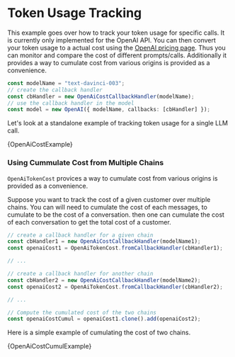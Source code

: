 # Token Usage Tracking

This example goes over how to track your token usage for specific calls. It is currently only implemented for the OpenAI API.
You can then convert your token usage to a actual cost using the [OpenAI pricing page](https://openai.com/pricing/).
Thus you can monitor and compare the cost of different prompts/calls.
Additionally it provides a way to cumulate cost from various origins is provided as a convenience.


```typescript
const modelName = "text-davinci-003";
// create the callback handler
const cbHandler = new OpenAiCostCallbackHandler(modelName);
// use the callback handler in the model
const model = new OpenAI({ modelName, callbacks: [cbHandler] });
```

Let's look at a standalone example of tracking token usage for a single LLM call.

<CodeBlock language="typescript">{OpenAiCostExample}</CodeBlock>

### Using Cummulate Cost from Multiple Chains

```OpenAiTokenCost``` provices a way to cumulate cost from various origins is provided as a convenience.

Suppose you want to track the cost of a given customer over multiple chains. 
You can will need to cumulate the cost of each messages, to cumulate to be the cost of a conversation.
then one can cumulate the cost of each conversation to get the total cost of a customer.

```typescript
// create a callback handler for a given chain
const cbHandler1 = new OpenAiCostCallbackHandler(modelName1);
const openaiCost1 = OpenAiTokenCost.fromCallbackHandler(cbHandler1);

// ...

// create a callback handler for another chain
const cbHandler2 = new OpenAiCostCallbackHandler(modelName2);
const openaiCost2 = OpenAiTokenCost.fromCallbackHandler(cbHandler2);

// ...

// Compute the cumulated cost of the two chains
const openaiCostCumul = openaiCost1.clone().add(openaiCost2);
```

Here is a simple example of cumulating the cost of two chains.

<CodeBlock language="typescript">{OpenAiCostCumulExample}</CodeBlock>
